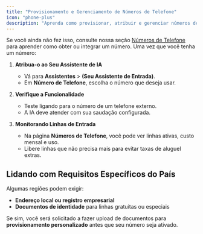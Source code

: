 ```yaml
---
title: "Provisionamento e Gerenciamento de Números de Telefone"
icon: "phone-plus"
description: "Aprenda como provisionar, atribuir e gerenciar números de telefone para chamadas de IA de entrada"
---
```


Se você ainda não fez isso, consulte nossa seção [Números de Telefone](../../phone-numbers/types-of-phone-numbers.md) para aprender como obter ou integrar um número. Uma vez que você tenha um número:

1. **Atribua-o ao Seu Assistente de IA**

   - Vá para **Assistentes** > **(Seu Assistente de Entrada)**.
   - Em **Número de Telefone**, escolha o número que deseja usar.

2. **Verifique a Funcionalidade**

   - Teste ligando para o número de um telefone externo.
   - A IA deve atender com sua saudação configurada.

3. **Monitorando Linhas de Entrada**
   - Na página **Números de Telefone**, você pode ver linhas ativas, custo mensal e uso.
   - Libere linhas que não precisa mais para evitar taxas de aluguel extras.

## Lidando com Requisitos Específicos do País

Algumas regiões podem exigir:

- **Endereço local ou registro empresarial**
- **Documentos de identidade** para linhas gratuitas ou especiais

Se sim, você será solicitado a fazer upload de documentos para **provisionamento personalizado** antes que seu número seja ativado.
